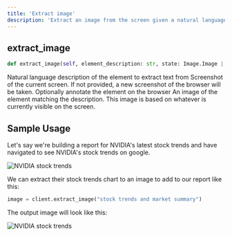 ```yaml
---
title: 'Extract image'
description: 'Extract an image from the screen given a natural language description. Useful for extracting graphs, charts, etc...'
---
```


## extract_image
```python
def extract_image(self, element_description: str, state: Image.Image | None = None, annotate: bool = True) -> Image.Image:
```

<ParamField path="element_description" type="string" required>
  Natural language description of the element to extract text from
</ParamField>

<ParamField path="state" type="Image.Image">
  Screenshot of the current screen. If not provided, a new screenshot of the browser will be taken.
</ParamField>

<ParamField path="annotate" type="boolean" default="True">
  Optionally annotate the element on the browser
</ParamField>

<ResponseField name="return" type="Image.Image">
  An image of the element matching the description. This image is based on whatever is currently visible on the screen.
</ResponseField>

## Sample Usage
Let's say we're building a report for NVIDIA's latest stock trends and have navigated to see NVIDIA's stock trends
on google.

![NVIDIA stock trends](/images/nvidia-stock.png)

We can extract their stock trends chart to an image to add to our report like this:

```python
image = client.extract_image("stock trends and market summary")
```

The output image will look like this:

![NVIDIA stock trends](/images/nvidia-stock-extracted.png)

